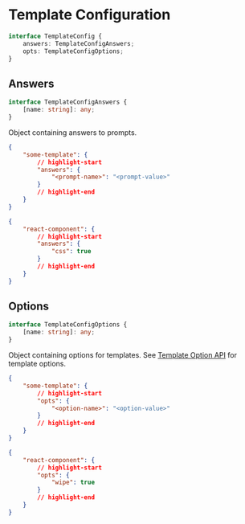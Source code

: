 
# Template Configuration

```ts title="Type"
interface TemplateConfig {
	answers: TemplateConfigAnswers;
	opts: TemplateConfigOptions;
}
```

## Answers

```ts title="Type"
interface TemplateConfigAnswers {
	[name: string]: any;
}
```

Object containing answers to prompts.

```json title=".tpsrc"
{
	"some-template": {
		// highlight-start
		"answers": {
			"<prompt-name>": "<prompt-value>"
		}
		// highlight-end
	}
}
```

<Example>

```json title=".tpsrc"
{
	"react-component": {
		// highlight-start
		"answers": {
			"css": true
		}
		// highlight-end
	}
}
```

</Example>

## Options

```ts title="Type"
interface TemplateConfigOptions {
	[name: string]: any;
}
```

Object containing options for templates. See
[Template Option API](../template#options) for template options.

```json title=".tpsrc"
{
	"some-template": {
		// highlight-start
		"opts": {
			"<option-name>": "<option-value>"
		}
		// highlight-end
	}
}
```

<Example>

```json title=".tpsrc"
{
	"react-component": {
		// highlight-start
		"opts": {
			"wipe": true
		}
		// highlight-end
	}
}
```

</Example>
